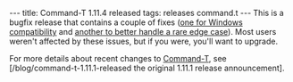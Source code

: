 ---
title: Command-T 1.11.4 released
tags: releases command.t
---
This is a bugfix release that contains a couple of fixes ([https://github.com/wincent/command-t/commit/7a0a5c204eecb97b956eb69bd5436b7385253ac8 one for Windows compatibility] and [https://github.com/wincent/command-t/commit/9a2653bc91be13b810e63a394574277192927e5d another to better handle a rare edge case]). Most users weren't affected by these issues, but if you were, you'll want to upgrade.

For more details about recent changes to [[Command-T]], see [/blog/command-t-1.11.1-released the original 1.11.1 release announcement].
